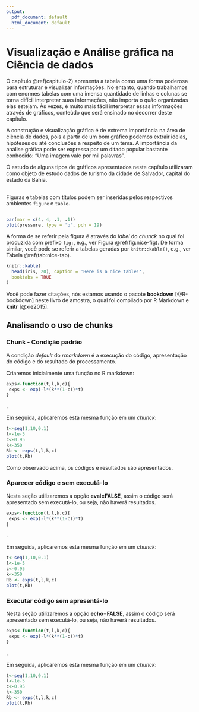 ```yaml
---
output:
  pdf_document: default
  html_document: default
---
```

# Visualização e Análise gráfica na Ciência de dados {#capitulo-3}

O capítulo  \@ref(capitulo-2) apresenta a tabela como uma forma poderosa para estruturar e visualizar informações. No entanto, quando trabalhamos com enormes tabelas com uma imensa quantidade de linhas e colunas se torna difícil interpretar suas informações, não importa o quão organizadas elas estejam. Às vezes, é muito mais fácil interpretar essas informações através de gráficos, conteúdo que será ensinado no decorrer deste capítulo.

A construção e visualização gráfica é de extrema importância na área de ciência de dados, pois a partir de um bom gráfico podemos extrair ideias, hipóteses ou até conclusões a respeito de um tema. A importância da análise gráfica pode ser expressa por um ditado popular bastante conhecido: "Uma imagem vale por mil palavras".

O estudo de alguns tipos de gráficos apresentados neste capítulo utilizaram como objeto de estudo dados de turismo da cidade de Salvador, capital do estado da Bahia.

## 



Figuras e tabelas com títulos podem 
ser inseridas pelos respectivos ambientes
 `figure` e `table`.  

```r

```

```r
par(mar = c(4, 4, .1, .1))
plot(pressure, type = 'b', pch = 19)
```

A forma de se referir pela figura é através 
do *label* do *chunck* no qual foi produzida
com prefixo `fig:`, e.g., ver Figura \@ref(fig:nice-fig). De forma similar, 
você pode se referir a tabelas geradas por `knitr::kable()`, e.g., ver Tabela \@ref(tab:nice-tab).

```r
knitr::kable(
  head(iris, 20), caption = 'Here is a nice table!',
  booktabs = TRUE
)
```

Você pode fazer citações, nós estamos usando o pacote **bookdown** [@R-bookdown] neste livro de amostra, o qual foi compilado por R Markdown e **knitr** [@xie2015].



## Analisando o uso de chunks





### Chunk - Condição padrão

A condição *default* do *rmarkdown*
é a execução do código, apresentação do 
código e do resultado do processamento. 

Criaremos inicialmente
uma função no R markdown:

```r
exps<-function(t,l,k,c){
 exps <- exp(-l*(k**(1-c))*t)
}
```
.

Em seguida, aplicaremos esta mesma 
função em um *chunck*:

```r
t<-seq(1,10,0.1)
l<-1e-5
c<-0.95
k<-350
Rb <- exps(t,l,k,c)
plot(t,Rb)
```


Como observado acima, os códigos e resultados 
são apresentados. 

### Aparecer código e sem executá-lo

Nesta seção utilizaremos a opção 
**eval=FALSE**, assim o código 
será apresentado sem executá-lo, 
ou seja, não haverá resultados.


```r
exps<-function(t,l,k,c){
 exps <- exp(-l*(k**(1-c))*t)
}
```
.

Em seguida, aplicaremos esta mesma 
função em um *chunck*:

```r
t<-seq(1,10,0.1)
l<-1e-5
c<-0.95
k<-350
Rb <- exps(t,l,k,c)
plot(t,Rb)
```


### Executar código sem apresentá-lo
Nesta seção utilizaremos a opção 
**echo=FALSE**, assim o código 
será apresentado sem executá-lo, 
ou seja, não haverá resultados.


```r
exps<-function(t,l,k,c){
 exps <- exp(-l*(k**(1-c))*t)
}
```
.

Em seguida, aplicaremos esta mesma 
função em um *chunck*:

```r
t<-seq(1,10,0.1)
l<-1e-5
c<-0.95
k<-350
Rb <- exps(t,l,k,c)
plot(t,Rb)
```
